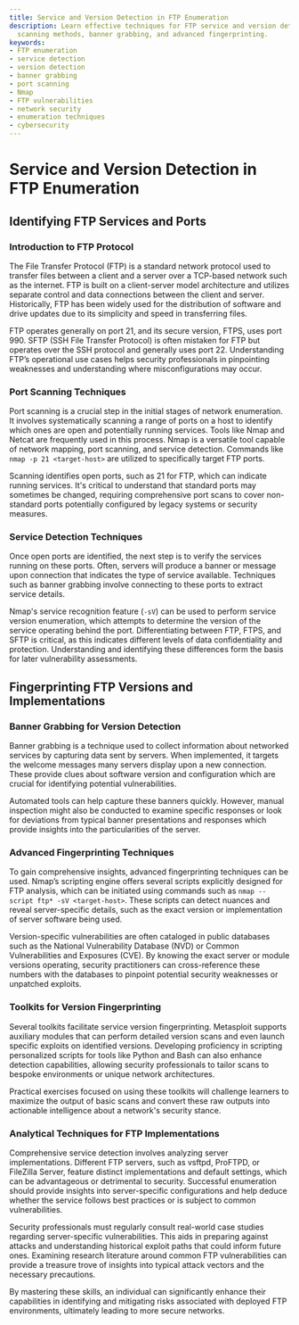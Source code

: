 ```yaml
---
title: Service and Version Detection in FTP Enumeration
description: Learn effective techniques for FTP service and version detection, including
  scanning methods, banner grabbing, and advanced fingerprinting.
keywords:
- FTP enumeration
- service detection
- version detection
- banner grabbing
- port scanning
- Nmap
- FTP vulnerabilities
- network security
- enumeration techniques
- cybersecurity
---
```


# Service and Version Detection in FTP Enumeration

## Identifying FTP Services and Ports

### Introduction to FTP Protocol

The File Transfer Protocol (FTP) is a standard network protocol used to transfer files between a client and a server over a TCP-based network such as the internet. FTP is built on a client-server model architecture and utilizes separate control and data connections between the client and server. Historically, FTP has been widely used for the distribution of software and drive updates due to its simplicity and speed in transferring files.

FTP operates generally on port 21, and its secure version, FTPS, uses port 990. SFTP (SSH File Transfer Protocol) is often mistaken for FTP but operates over the SSH protocol and generally uses port 22. Understanding FTP’s operational use cases helps security professionals in pinpointing weaknesses and understanding where misconfigurations may occur.

### Port Scanning Techniques

Port scanning is a crucial step in the initial stages of network enumeration. It involves systematically scanning a range of ports on a host to identify which ones are open and potentially running services. Tools like Nmap and Netcat are frequently used in this process. Nmap is a versatile tool capable of network mapping, port scanning, and service detection. Commands like `nmap -p 21 <target-host>` are utilized to specifically target FTP ports.

Scanning identifies open ports, such as 21 for FTP, which can indicate running services. It's critical to understand that standard ports may sometimes be changed, requiring comprehensive port scans to cover non-standard ports potentially configured by legacy systems or security measures.

### Service Detection Techniques

Once open ports are identified, the next step is to verify the services running on these ports. Often, servers will produce a banner or message upon connection that indicates the type of service available. Techniques such as banner grabbing involve connecting to these ports to extract service details. 

Nmap's service recognition feature (`-sV`) can be used to perform service version enumeration, which attempts to determine the version of the service operating behind the port. Differentiating between FTP, FTPS, and SFTP is critical, as this indicates different levels of data confidentiality and protection. Understanding and identifying these differences form the basis for later vulnerability assessments.

## Fingerprinting FTP Versions and Implementations

### Banner Grabbing for Version Detection

Banner grabbing is a technique used to collect information about networked services by capturing data sent by servers. When implemented, it targets the welcome messages many servers display upon a new connection. These provide clues about software version and configuration which are crucial for identifying potential vulnerabilities.

Automated tools can help capture these banners quickly. However, manual inspection might also be conducted to examine specific responses or look for deviations from typical banner presentations and responses which provide insights into the particularities of the server.

### Advanced Fingerprinting Techniques

To gain comprehensive insights, advanced fingerprinting techniques can be used. Nmap’s scripting engine offers several scripts explicitly designed for FTP analysis, which can be initiated using commands such as `nmap --script ftp* -sV <target-host>`. These scripts can detect nuances and reveal server-specific details, such as the exact version or implementation of server software being used.

Version-specific vulnerabilities are often cataloged in public databases such as the National Vulnerability Database (NVD) or Common Vulnerabilities and Exposures (CVE). By knowing the exact server or module versions operating, security practitioners can cross-reference these numbers with the databases to pinpoint potential security weaknesses or unpatched exploits.

### Toolkits for Version Fingerprinting

Several toolkits facilitate service version fingerprinting. Metasploit supports auxiliary modules that can perform detailed version scans and even launch specific exploits on identified versions. Developing proficiency in scripting personalized scripts for tools like Python and Bash can also enhance detection capabilities, allowing security professionals to tailor scans to bespoke environments or unique network architectures.

Practical exercises focused on using these toolkits will challenge learners to maximize the output of basic scans and convert these raw outputs into actionable intelligence about a network's security stance.

### Analytical Techniques for FTP Implementations

Comprehensive service detection involves analyzing server implementations. Different FTP servers, such as vsftpd, ProFTPD, or FileZilla Server, feature distinct implementations and default settings, which can be advantageous or detrimental to security. Successful enumeration should provide insights into server-specific configurations and help deduce whether the service follows best practices or is subject to common vulnerabilities.

Security professionals must regularly consult real-world case studies regarding server-specific vulnerabilities. This aids in preparing against attacks and understanding historical exploit paths that could inform future ones. Examining research literature around common FTP vulnerabilities can provide a treasure trove of insights into typical attack vectors and the necessary precautions. 

By mastering these skills, an individual can significantly enhance their capabilities in identifying and mitigating risks associated with deployed FTP environments, ultimately leading to more secure networks.
